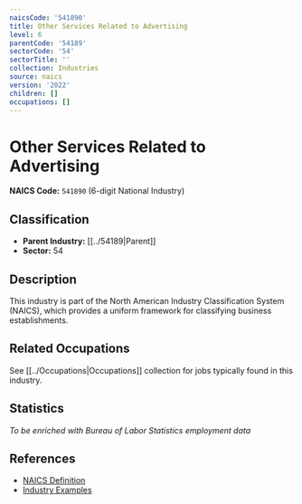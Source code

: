 ```yaml
---
naicsCode: '541890'
title: Other Services Related to Advertising
level: 6
parentCode: '54189'
sectorCode: '54'
sectorTitle: ''
collection: Industries
source: naics
version: '2022'
children: []
occupations: []
---
```

# Other Services Related to Advertising

**NAICS Code:** `541890` (6-digit National Industry)

## Classification

- **Parent Industry:** [[../54189|Parent]]
- **Sector:** 54

## Description

This industry is part of the North American Industry Classification System (NAICS), which provides a uniform framework for classifying business establishments.

## Related Occupations

See [[../Occupations|Occupations]] collection for jobs typically found in this industry.

## Statistics

*To be enriched with Bureau of Labor Statistics employment data*

## References

- [NAICS Definition](https://www.census.gov/naics/)
- [Industry Examples](https://www.census.gov/naics/2022NAICS/)
